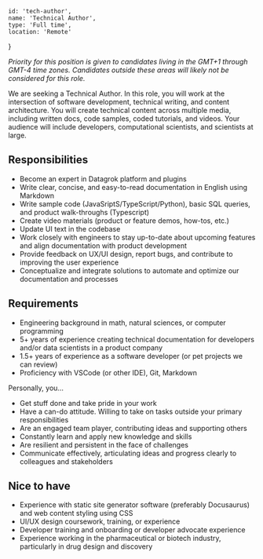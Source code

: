 <!-- markdownlint-disable first-line-h1 -->


    id: 'tech-author',
    name: 'Technical Author',
    type: 'Full time',
    location: 'Remote'
}

<Card meta={meta}>

_Priority for this position is given to candidates living in the GMT+1 through
GMT-4 time zones. Candidates outside these areas will likely not be considered
for this role._

We are seeking a Technical Author. In this role, you will work at the
intersection of software development, technical writing, and content
architecture. You will create technical content across multiple media, including
written docs, code samples, coded tutorials, and videos. Your audience will
include developers, computational scientists, and scientists at large.

## Responsibilities

* Become an expert in Datagrok platform and plugins
* Write clear, concise, and easy-to-read documentation in English using Markdown
* Write sample code (JavaSriptS/TypeScript/Python), basic SQL queries, and
  product walk-throughs (Typescript)
* Create video materials (product or feature demos, how-tos, etc.)
* Update UI text in the codebase
* Work closely with engineers to stay up-to-date about upcoming features and
  align documentation with product development
* Provide feedback on UX/UI design, report bugs, and contribute to improving the
  user experience
* Conceptualize and integrate solutions to automate and optimize our
  documentation and processes

## Requirements

* Engineering background in math, natural sciences, or computer programming
* 5+ years of experience creating technical documentation for developers and/or
  data scientists in a product company
* 1.5+ years of experience as a software developer (or pet projects we can review)
* Proficiency with VSCode (or other IDE), Git, Markdown

Personally, you…

* Get stuff done and take pride in your work
* Have a can-do attitude. Willing to take on tasks outside your primary responsibilities
* Are an engaged team player, contributing ideas and supporting others
* Constantly learn and apply new knowledge and skills
* Are resilient and persistent in the face of challenges
* Communicate effectively, articulating ideas and progress clearly to colleagues and stakeholders

## Nice to have

* Experience with static site generator software (preferably Docusaurus) and web
  content styling using CSS
* UI/UX design coursework, training, or experience
* Developer training and onboarding or developer advocate experience
* Experience working in the pharmaceutical or biotech industry, particularly in
  drug design and discovery

</Card>